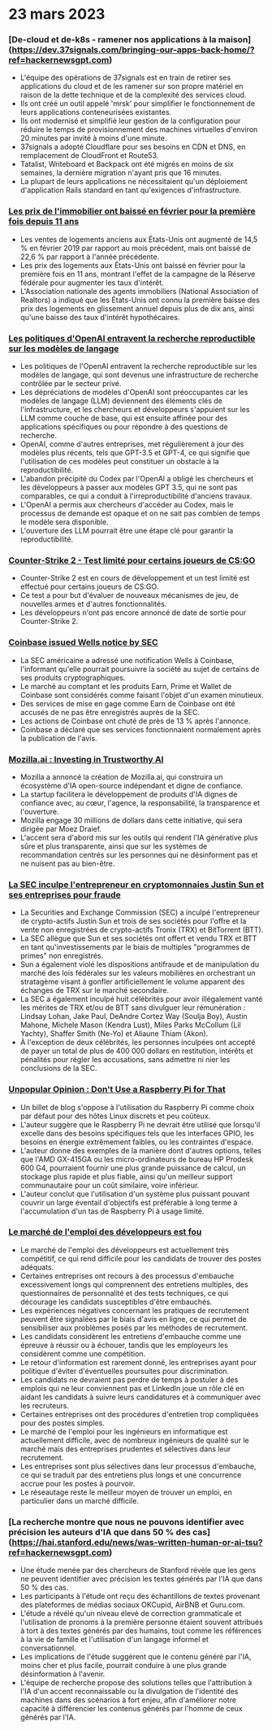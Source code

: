 
<Steps>

# 23 mars 2023

### [De-cloud et de-k8s - ramener nos applications à la maison] (https://dev.37signals.com/bringing-our-apps-back-home/?ref=hackernewsgpt.com)

- L'équipe des opérations de 37signals est en train de retirer ses applications du cloud et de les ramener sur son propre matériel en raison de la dette technique et de la complexité des services cloud.
- Ils ont créé un outil appelé 'mrsk' pour simplifier le fonctionnement de leurs applications conteneurisées existantes.
- Ils ont modernisé et simplifié leur gestion de la configuration pour réduire le temps de provisionnement des machines virtuelles d'environ 20 minutes par invité à moins d'une minute.
- 37signals a adopté Cloudflare pour ses besoins en CDN et DNS, en remplacement de CloudFront et Route53.
- Tatalist, Writeboard et Backpack ont été migrés en moins de six semaines, la dernière migration n'ayant pris que 16 minutes.
- La plupart de leurs applications ne nécessitaient qu'un déploiement d'application Rails standard en tant qu'exigences d'infrastructure.

### [Les prix de l'immobilier ont baissé en février pour la première fois depuis 11 ans](https://www.wsj.com/articles/home-prices-fell-in-february-for-first-time-in-11-years-73df0107?ref=hackernewsgpt.com)

- Les ventes de logements anciens aux États-Unis ont augmenté de 14,5 % en février 2019 par rapport au mois précédent, mais ont baissé de 22,6 % par rapport à l'année précédente.
- Les prix des logements aux États-Unis ont baissé en février pour la première fois en 11 ans, montrant l'effet de la campagne de la Réserve fédérale pour augmenter les taux d'intérêt.
- L'Association nationale des agents immobiliers (National Association of Realtors) a indiqué que les États-Unis ont connu la première baisse des prix des logements en glissement annuel depuis plus de dix ans, ainsi qu'une baisse des taux d'intérêt hypothécaires.

### [Les politiques d'OpenAI entravent la recherche reproductible sur les modèles de langage](https://aisnakeoil.substack.com/p/openais-policies-hinder-reproducible?ref=hackernewsgpt.com)

- Les politiques de l'OpenAI entravent la recherche reproductible sur les modèles de langage, qui sont devenus une infrastructure de recherche contrôlée par le secteur privé.
- Les dépréciations de modèles d'OpenAI sont préoccupantes car les modèles de langage (LLM) deviennent des éléments clés de l'infrastructure, et les chercheurs et développeurs s'appuient sur les LLM comme couche de base, qui est ensuite affinée pour des applications spécifiques ou pour répondre à des questions de recherche.
- OpenAI, comme d'autres entreprises, met régulièrement à jour des modèles plus récents, tels que GPT-3.5 et GPT-4, ce qui signifie que l'utilisation de ces modèles peut constituer un obstacle à la reproductibilité.
- L'abandon précipité du Codex par l'OpenAI a obligé les chercheurs et les développeurs à passer aux modèles GPT 3.5, qui ne sont pas comparables, ce qui a conduit à l'irreproductibilité d'anciens travaux.
- L'OpenAI a permis aux chercheurs d'accéder au Codex, mais le processus de demande est opaque et on ne sait pas combien de temps le modèle sera disponible.
- L'ouverture des LLM pourrait être une étape clé pour garantir la reproductibilité.

### [Counter-Strike 2 - Test limité pour certains joueurs de CS:GO](https://counter-strike.net/cs2?ref=hackernewsgpt.com)

- Counter-Strike 2 est en cours de développement et un test limité est effectué pour certains joueurs de CS:GO.
- Ce test a pour but d'évaluer de nouveaux mécanismes de jeu, de nouvelles armes et d'autres fonctionnalités.
- Les développeurs n'ont pas encore annoncé de date de sortie pour Counter-Strike 2.

### [Coinbase issued Wells notice by SEC](https://www.reuters.com/legal/coinbase-issued-wells-notice-by-sec-2023-03-22/?ref=hackernewsgpt.com)

- La SEC américaine a adressé une notification Wells à Coinbase, l'informant qu'elle pourrait poursuivre la société au sujet de certains de ses produits cryptographiques.
- Le marché au comptant et les produits Earn, Prime et Wallet de Coinbase sont considérés comme faisant l'objet d'un examen minutieux.
- Des services de mise en gage comme Earn de Coinbase ont été accusés de ne pas être enregistrés auprès de la SEC.
- Les actions de Coinbase ont chuté de près de 13 % après l'annonce.
- Coinbase a déclaré que ses services fonctionnaient normalement après la publication de l'avis.

### [Mozilla.ai : Investing in Trustworthy AI](https://blog.mozilla.org/en/mozilla/introducing-mozilla-ai-investing-in-trustworthy-ai/?ref=hackernewsgpt.com)

- Mozilla a annoncé la création de Mozilla.ai, qui construira un écosystème d'IA open-source indépendant et digne de confiance.
- La startup facilitera le développement de produits d'IA dignes de confiance avec, au cœur, l'agence, la responsabilité, la transparence et l'ouverture.
- Mozilla engage 30 millions de dollars dans cette initiative, qui sera dirigée par Moez Draief.
- L'accent sera d'abord mis sur les outils qui rendent l'IA générative plus sûre et plus transparente, ainsi que sur les systèmes de recommandation centrés sur les personnes qui ne désinforment pas et ne nuisent pas au bien-être.

### [La SEC inculpe l'entrepreneur en cryptomonnaies Justin Sun et ses entreprises pour fraude](https://www.sec.gov/news/press-release/2023-59?ref=hackernewsgpt.com)

- La Securities and Exchange Commission (SEC) a inculpé l'entrepreneur de crypto-actifs Justin Sun et trois de ses sociétés pour l'offre et la vente non enregistrées de crypto-actifs Tronix (TRX) et BitTorrent (BTT).
- La SEC allègue que Sun et ses sociétés ont offert et vendu TRX et BTT en tant qu'investissements par le biais de multiples "programmes de primes" non enregistrés.
- Sun a également violé les dispositions antifraude et de manipulation du marché des lois fédérales sur les valeurs mobilières en orchestrant un stratagème visant à gonfler artificiellement le volume apparent des échanges de TRX sur le marché secondaire.
- La SEC a également inculpé huit célébrités pour avoir illégalement vanté les mérites de TRX et/ou de BTT sans divulguer leur rémunération : Lindsay Lohan, Jake Paul, DeAndre Cortez Way (Soulja Boy), Austin Mahone, Michele Mason (Kendra Lust), Miles Parks McCollum (Lil Yachty), Shaffer Smith (Ne-Yo) et Aliaune Thiam (Akon).
- À l'exception de deux célébrités, les personnes inculpées ont accepté de payer un total de plus de 400 000 dollars en restitution, intérêts et pénalités pour régler les accusations, sans admettre ni nier les conclusions de la SEC.

### [Unpopular Opinion : Don't Use a Raspberry Pi for That](https://set-inform.com/2021/08/24/unpopular-opinion-dont-use-a-raspberry-pi-for-that/?ref=hackernewsgpt.com)

- Un billet de blog s'oppose à l'utilisation du Raspberry Pi comme choix par défaut pour des hôtes Linux discrets et peu coûteux.
- L'auteur suggère que le Raspberry Pi ne devrait être utilisé que lorsqu'il excelle dans des besoins spécifiques tels que les interfaces GPIO, les besoins en énergie extrêmement faibles, ou les contraintes d'espace.
- L'auteur donne des exemples de la manière dont d'autres options, telles que l'AMD GX-415GA ou les micro-ordinateurs de bureau HP Prodesk 600 G4, pourraient fournir une plus grande puissance de calcul, un stockage plus rapide et plus fiable, ainsi qu'un meilleur support communautaire pour un coût similaire, voire inférieur.
- L'auteur conclut que l'utilisation d'un système plus puissant pouvant couvrir un large éventail d'objectifs est préférable à long terme à l'accumulation d'un tas de Raspberry Pi à usage limité.

### [Le marché de l'emploi des développeurs est fou](https://old.reddit.com/r/ExperiencedDevs/comments/11xq5cz/the_developer_job_market_is_insane_right_now/?ref=hackernewsgpt.com)

- Le marché de l'emploi des développeurs est actuellement très compétitif, ce qui rend difficile pour les candidats de trouver des postes adéquats.
- Certaines entreprises ont recours à des processus d'embauche excessivement longs qui comprennent des entretiens multiples, des questionnaires de personnalité et des tests techniques, ce qui décourage les candidats susceptibles d'être embauchés.
- Les expériences négatives concernant les pratiques de recrutement peuvent être signalées par le biais d'avis en ligne, ce qui permet de sensibiliser aux problèmes posés par les méthodes de recrutement.
- Les candidats considèrent les entretiens d'embauche comme une épreuve à réussir ou à échouer, tandis que les employeurs les considèrent comme une compétition.
- Le retour d'information est rarement donné, les entreprises ayant pour politique d'éviter d'éventuelles poursuites pour discrimination.
- Les candidats ne devraient pas perdre de temps à postuler à des emplois qui ne leur conviennent pas et LinkedIn joue un rôle clé en aidant les candidats à suivre leurs candidatures et à communiquer avec les recruteurs.
- Certaines entreprises ont des procédures d'entretien trop compliquées pour des postes simples.
- Le marché de l'emploi pour les ingénieurs en informatique est actuellement difficile, avec de nombreux ingénieurs de qualité sur le marché mais des entreprises prudentes et sélectives dans leur recrutement.
- Les entreprises sont plus sélectives dans leur processus d'embauche, ce qui se traduit par des entretiens plus longs et une concurrence accrue pour les postes à pourvoir.
- Le réseautage reste le meilleur moyen de trouver un emploi, en particulier dans un marché difficile.

### [La recherche montre que nous ne pouvons identifier avec précision les auteurs d'IA que dans 50 % des cas] (https://hai.stanford.edu/news/was-written-human-or-ai-tsu?ref=hackernewsgpt.com)

- Une étude menée par des chercheurs de Stanford révèle que les gens ne peuvent identifier avec précision les textes générés par l'IA que dans 50 % des cas.
- Les participants à l'étude ont reçu des échantillons de textes provenant des plateformes de médias sociaux OKCupid, AirBNB et Guru.com.
- L'étude a révélé qu'un niveau élevé de correction grammaticale et l'utilisation de pronoms à la première personne étaient souvent attribués à tort à des textes générés par des humains, tout comme les références à la vie de famille et l'utilisation d'un langage informel et conversationnel.
- Les implications de l'étude suggèrent que le contenu généré par l'IA, moins cher et plus facile, pourrait conduire à une plus grande désinformation à l'avenir.
- L'équipe de recherche propose des solutions telles que l'attribution à l'IA d'un accent reconnaissable ou la divulgation de l'identité des machines dans des scénarios à fort enjeu, afin d'améliorer notre capacité à différencier les contenus générés par l'homme de ceux générés par l'IA.

</Steps>
